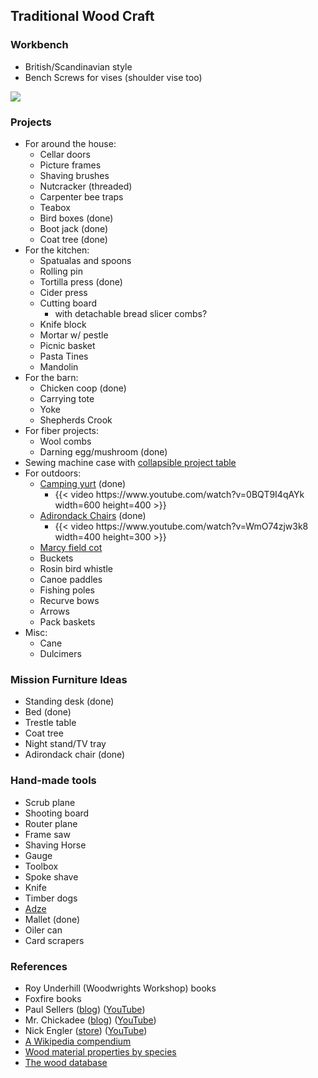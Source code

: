 
##  Traditional Wood Craft 

###  Workbench 
* British/Scandinavian style
* Bench Screws for vises (shoulder vise too)

![](./HappyHippieLifestyle/workbench)


###  Projects 
* For around the house:
    * Cellar doors
    * Picture frames
    * Shaving brushes
    * Nutcracker (threaded)
    * Carpenter bee traps
    * Teabox
    * Bird boxes (done)
    * Boot jack (done)
    * Coat tree (done)
* For the kitchen:
    * Spatualas and spoons
    * Rolling pin
    * Tortilla press (done)
    * Cider press
    * Cutting board
         * with detachable bread slicer combs?
    * Knife block
    * Mortar w/ pestle
    * Picnic basket
    * Pasta Tines
    * Mandolin
* For the barn:
    * Chicken coop (done)
    * Carrying tote
    * Yoke
    * Shepherds Crook
* For fiber projects:
    * Wool combs
    * Darning egg/mushroom (done)
* Sewing machine case with [collapsible project table](https://www.instructables.com/id/How-to-Make-a-Custom-Sewing-Machine-Case/)
* For outdoors:
    * [Camping yurt](https://www.campingyurts.com/) (done)
        * {{< video https://www.youtube.com/watch?v=0BQT9I4qAYk width=600 height=400 >}}
    * [Adirondack Chairs](./HappyHippieLifestyle/ADK_chair.pdf) (done)
        * {{< video https://www.youtube.com/watch?v=WmO74zjw3k8 width=400 height=300 >}}
    * [Marcy field cot](https://www.google.com/url?sa=t&source=web&rct=j&url=http://ajhamler.com/yahoo_site_admin/assets/docs/Field_Cot_from_CWW-II.21112127.pdf&ved=2ahUKEwiKhveYtovmAhWxiOAKHfxXCnIQFjAKegQIAhAB&usg=AOvVaw2yUrp_O4La2HmkB5D521xg)
    * Buckets
    * Rosin bird whistle
    * Canoe paddles
    * Fishing poles
    * Recurve bows
    * Arrows
    * Pack baskets
* Misc:
    * Cane
    * Dulcimers

###  Mission Furniture Ideas 
* Standing desk (done)
* Bed (done)
* Trestle table
* Coat tree
* Night stand/TV tray
* Adirondack chair (done)

###  Hand-made tools 
* Scrub plane
* Shooting board
* Router plane
* Frame saw
* Shaving Horse
* Gauge
* Toolbox
* Spoke shave
* Knife
* Timber dogs
* [Adze](http://www.kestreltool.com/adzes/)
* Mallet (done)
* Oiler can
* Card scrapers

###  References 
* Roy Underhill (Woodwrights Workshop) books
* Foxfire books
* Paul Sellers ([blog](https://paulsellers.com/)) ([YouTube](https://www.youtube.com/channel/UCc3EpWncNq5QL0QhwUNQb7w))
* Mr. Chickadee ([blog](https://mrchickadee.com/blog/)) ([YouTube](https://www.youtube.com/playlist?list=UUHkYrJ2Fbe7pBjEZvkFzi3A))
* Nick Engler ([store](https://workshopcompanionstore.com/)) ([YouTube](https://www.youtube.com/@WorkshopCompanion))
* [A Wikipedia compendium](./HappyHippieLifestyle/WoodCraft_wikipedia.pdf)
* [Wood material properties by species](https://docs.google.com/spreadsheets/d/1_zjI1vGxCtmsbH69QjpMYNBPJ468HVjOvgf4P3YOeug/edit?usp=sharing)
* [The wood database](https://www.wood-database.com/)
